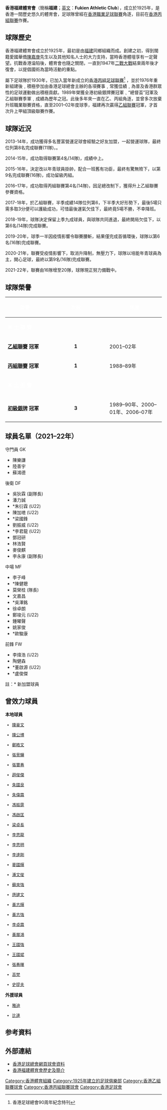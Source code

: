 {{Infobox football club
| clubname   = 福建<br /> ''Fukien''
| image      = [[File:Fuiken_PE.PNG|180px]]
| fullname   = 福建體育會
| nickname   = 
| founded    = 1925年
| ground     = 
| capacity   = 
| chrtitle   = 會長
| chairman   = [[蘇千墅|蘇千墅]]<ref>[http://www.hkfa.com/zh-hk/team_list.php?club_id=13&leagueyearteam_id=&leagueyear_id=203 足球總會網頁福建體育會資料]</ref> 
| manager    = 
| league     = [[香港丙組聯賽|香港丙組聯賽]]
| season     = [[2020–21年香港乙組聯賽|2020–21]]
| position   = 港丙，第 9 位
| website    = https://www.facebook.com/fukienfootball
| shirtsupplier = 
| shirtsponsors = 
<!-- Home Shirt -->
| pattern_la1=_blackborder
| pattern_b1=_fukien1920h
| pattern_ra1=_blackborder
| pattern_sh1=_fukien1920h
| leftarm1=fdfd2e
| body1=fdfd2e
| rightarm1=fdfd2e
| shorts1=
| socks1=fdfd2e
<!-- Away Shirt -->
| pattern_la2=_fukien1819a
| pattern_b2=_fukien1819a
| pattern_ra2=_fukien1819a
| pattern_sh2=_fukien1819a
| leftarm2=
| body2=
| rightarm2=
| shorts2=
| socks2=c00931
<!-- Third Shirt -->
| pattern_la3=_fukien1718a
| pattern_b3=_fukien1718a
| pattern_ra3=_fukien1718a
| pattern_sh3=_fukien1718a
| leftarm3=
| body3=
| rightarm3=
| shorts3=
| socks3=81bfce
<!-- End of shirt -->
}}

'''香港福建體育會'''（簡稱'''福建'''；[[英文|英文]]：'''Fukien Athletic Club'''），成立於1925年，是香港一間歷史悠久的體育會，足球隊曾經在[[香港職業足球聯賽|香港職業足球聯賽]]角逐，目前在[[香港丙組聯賽|香港丙組聯賽]]作賽。

== 球隊歷史 ==
香港福建體育會成立於1925年，最初是由[[福建|福建]]同鄉組織而成。創建之初，得到閩籍愛國華僑[[陳嘉庚|陳嘉庚]]先生以及其他知名人士的大力支持，當時香港體壇享有一定聲望。抗戰香港淪陷後，體育會也隨之關閉，一直到1947年[[第二次世界大戰|二戰大戰]]結束兩年後才復會，以提倡國術為當時活動的重點。

屬下足球隊於1930年，已加入當年新成立的[[香港丙組足球聯賽|香港丙組足球聯賽]]<ref>香港足球總會90周年紀念特刊</ref> ，並於1976年重新組建後﹐積極參加由香港足球總會主辦的各項賽事﹐常獲佳績﹐為普及香港群眾性的足球運動做出積極貢獻。1989年榮獲全港初級銀牌賽冠軍﹑“總督盃”冠軍及乙組聯賽季軍﹐成績為歷年之冠。此後多年來一直在乙、丙組角逐，並曾多次放棄升班職業聯賽資格，直至2001–02年度球季，福建再次贏得[[香港乙組足球聯賽|乙組聯賽]]冠軍，才首次升上甲組頂級聯賽作賽。

==球隊近況==

2013-14年，成功獲得多名豐富營運足球會經驗之好友加盟，一起營運球隊，最終位列第8名完成聯賽(11隊)，。

2014-15年，成功取得聯賽第4名(14隊)，成績中上。

2015-16年，決定改以年青球員掛帥，配合一班舊有功臣，最終有驚無險下，以第9名完成聯賽(16隊)，成功留級丙組。

2016–17年，成功取得丙組聯賽第4名(14隊)，因足總改制下，獲得升上乙組聯賽參賽資格。

2017-18年，於乙組聯賽，半季成績14隊位列第6，下半季大好形勢下，最後5場只需多取3分便可以護級成功，可惜最後運氣欠佳下，最終竟5場不勝，不幸降班。

2018-19年，球隊決定保留上季九成球員，與球隊共同進退，最終開局欠佳下，以第6名(14隊)完成聯賽。

2019-20年，球季一半因疫情影響令聯賽腰斬，結果僅完成首循環後，球隊以第6名(16隊)完成聯賽。

2020-21年，聯賽受疫情影響下，取消升降制，無壓力下，球隊以培能年青球員為主，開心足球，最終以第9名(16隊)完成聯賽。

2021-22年，聯賽由16隊增至20隊，球隊現正努力備戰中。

== 球隊榮譽 ==
{| width=80% 
|- bgcolor=#127436
!width=25%|<font color="white"> '''榮譽'''
!width=5%|<font color="white"> '''次數'''
!width=50%|<font color="white"> '''年度'''
|-
!colspan=3 bgcolor=#127436|<font color="white"> '''本   土   聯   賽'''
|- bgcolor=#FC9A9C
|'''[[香港乙組足球聯賽|乙組聯賽]] 冠軍'''
|align=center|'''1'''
|2001–02年
|- bgcolor=#FC9A9C
|'''[[香港丙組足球聯賽|丙組聯賽]] 冠軍'''
|align=center|'''1'''
|1988–89年
|-
!colspan=3 bgcolor=#127436|<font color="white"> '''本   土   盃   賽'''
|- bgcolor=#FC9A9C
|'''[[香港足球初級銀牌賽|初級銀牌]] 冠軍'''
|align=center|'''3'''
|1989–90年、2000–01年、2006–07年
|}

==球員名單（2021–22年）==
守門員 GK 

*  陳樂謙 
*  陸善宇 
*  蘇鴻德 


後衛 DF

*  吳狄霖 (副隊長)
*  潘力誠 
*  *朱衍霖 (U22)
*  陳加璁 (U22)
*  *梁國鋒 
*  劉振威 (U22)
*  *李君龍 (U22)
*  鄧冠研
*  林浩賢 
*  麥俊麒  
*  李永康 (副隊長)


中場 MF

*  李子峰
*  *陳健聰 
*  莫榮桂 (隊長)
*  文嘉昌 
*  *吳澤銘 
*  徐卓朗 
*  鄭竣元 (U22)
*  鍾曜聲 
*  姚家俊
*  *歐駿康


前鋒 FW

*  李煒浩 (U22)
*  陶健森 
*  *董啟源 (U22)
*  *盧俊傑 

註：* 新加盟球員

==曾效力球員==
'''本地球員'''
<div style="font-size: small">{{col-begin}}
{{col-3}}
* {{flagicon|HKG}}[[陳豪文|陳豪文]]
* {{flagicon|HKG}}[[陳公博_(足球運動員)|陳公博]]
* {{flagicon|HKG}}[[鄭皓文|鄭皓文]]
* {{flagicon|HKG}}[[張景驊|張景驊]]
* {{flagicon|HKG}}[[張寶春|張寶春]]
* {{flagicon|HKG}}[[趙俊傑|趙俊傑]]
* {{flagicon|HKG}}[[朱國良|朱國良]]
* {{flagicon|HKG}}[[朱偉霖|朱偉霖]]
* {{flagicon|HKG}}[[馮振霆|馮振霆]]
* {{flagicon|HKG}}[[馮啟匡|馮啟匡]]
* {{flagicon|HKG}}[[梁卓長|梁卓長]]
* {{flagicon|HKG}}[[李思龍|李思龍]]
* {{flagicon|HKG}}[[李思明|李思明]]
* {{flagicon|HKG}}[[李達剛|李達剛]]
{{col-3}}
* {{flagicon|HKG}}[[麥國輝|麥國輝]]
* {{flagicon|HKG}}[[潘文俊|潘文俊]]
* {{flagicon|HKG}}[[蘇來強|蘇來強]]
* {{flagicon|HKG}}[[唐建文|唐建文]]
* {{flagicon|HKG}}[[黃志輝|黃志輝]]
* {{flagicon|HKG}}[[黃志強|黃志強]]
* {{flagicon|HKG}}[[李卓霖|李卓霖]]
* {{flagicon|HKG}}[[黃展鴻|黃展鴻]]
* {{flagicon|HKG}}[[王國強（足球運動員）|王國強]]
* {{flagicon|HKG}}[[王國斌|王國斌]]
* {{flagicon|CHN}}{{flagicon|HKG}}[[張春暉|張春暉]]
* {{flagicon|GHA}}{{flagicon|HKG}}[[高梵|高梵]]
* {{flagicon|NGR}}{{flagicon|HKG}}[[史提夫|史提夫]]
{{col-end}}
</div>

'''外援球員'''
<div style="font-size: small">
{{col-begin}}
{{col-3}}
* {{flagicon|BRA}}[[雅迪|雅迪]]
* {{flagicon|GHA}}[[比連|比連]]
{{col-end}}
</div>

== 参考資料 ==
{{reflist}}

== 外部連結 ==
*[https://web.archive.org/web/20081112070447/http://www.hkfa.com/zh-hk/team_list.php 香港足球總會網頁球會資料]
*[https://web.archive.org/web/20070104234938/http://www.chinaculture.org/gb/cn_focus/2005-12/07/content_76843.htm 香港福建體育會歷史及簡介]

{{香港乙組聯賽}}
{{香港丙組聯賽}}

{{香港男子甲一組籃球聯賽}}
[[Category:香港體育組織|Category:香港體育組織]]
[[Category:1925年建立的足球俱樂部|Category:1925年建立的足球俱樂部]]
[[Category:香港乙組聯賽球會|Category:香港乙組聯賽球會]]
[[Category:香港丙組聯賽球會|Category:香港丙組聯賽球會]]
[[Category:香港足球會|Category:香港足球會]]